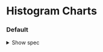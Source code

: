 
<Meta title="Charts/Examples/Histogram Charts" />

# Histogram Charts

### Default

<details>
<summary class="cursor-pointer">Show spec</summary>
    ```javascript
        let spec = $derived({
		marginTop: 48, // adjust for y label
		x: { insetLeft: 80, insetRight: 20 },
		marks: [
			Plot.gridX(),
			Plot.gridY(),
			Plot.axisX({ label: 'Random Value Range' }),
			Plot.axisY({ label: 'Frequency of value' }),
			Plot.rectY(chartData, {
				x1: 'x0',
				x2: 'x1',
				y: 'length',
				tip: {
					channels: {
						Frequency: 'length'
					},
					format: {
						y: false
					}
				}
			}),
			// baseline last
			Plot.ruleY([0])
		]
	});
    ```
</details>

<Canvas of={Histogram.Default} />
